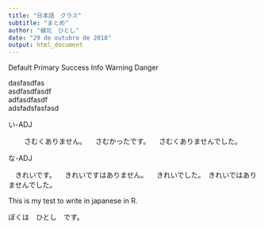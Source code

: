 ```yaml
---
title: "日本語　クラス"
subtitle: "まとめ"
author: "植北　ひとし"
date: "29 de outubro de 2018"
output: html_document
---
```


<span class="label label-default">Default</span>
<span class="label label-primary">Primary</span>
<span class="label label-success">Success</span>
<span class="label label-info">Info</span>
<span class="label label-warning">Warning</span>
<span class="label label-danger">Danger</span>





<div class="alert alert-success" role="alert">dasfasdfas</div>
<div class="alert alert-info" role="alert">asdfasdfasdf</div>
<div class="alert alert-warning" role="alert">adfasdfasdf</div>
<div class="alert alert-danger" role="alert">adsfadsfasfasd</div>






<div class = "row">
  <div class = "col-md-6">
  い-ADJ

　
　さむくありません。
　さむかったです。
　さむくありませんでした。

  </div>
  <div class = "col-md-6">
  な-ADJ

　きれいです。
　きれいですはありません。
　きれいでした。　きれいではありませんでした。

  </div>
</div>









This is my test to write in japanese in R.

ぼくは　ひとし　です。


</body>
